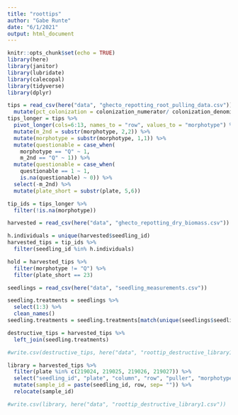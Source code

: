 ```yaml
---
title: "roottips"
author: "Gabe Runte"
date: "6/1/2021"
output: html_document
---
```


```r
knitr::opts_chunk$set(echo = TRUE)
library(here)
library(janitor)
library(lubridate)
library(calecopal)
library(tidyverse)
library(dplyr)
```

```r
tips = read_csv(here("data", "ghecto_repotting_root_pulling_data.csv")) %>% 
  mutate(pct_colonization = colonization_numerator/ colonization_denominator)
tips_longer = tips %>% 
  pivot_longer(cols=6:13, names_to = "row", values_to = "morphotype") %>% 
  mutate(m_2nd = substr(morphotype, 2,2)) %>% 
  mutate(morphotype = substr(morphotype, 1,1)) %>%
  mutate(questionable = case_when(
    morphotype == "Q" ~ 1,
    m_2nd == "Q" ~ 1)) %>% 
  mutate(questionable = case_when(
    questionable == 1 ~ 1,
    is.na(questionable) ~ 0)) %>% 
  select(-m_2nd) %>% 
  mutate(plate_short = substr(plate, 5,6)) 

tip_ids = tips_longer %>% 
  filter(!is.na(morphotype))

```

```r
harvested = read_csv(here("data", "ghecto_repotting_dry_biomass.csv"))

h.individuals = unique(harvested$seedling_id)
harvested_tips = tip_ids %>% 
  filter(seedling_id %in% h.individuals)

hold = harvested_tips %>% 
  filter(morphotype != "Q") %>% 
  filter(plate_short == 23)
```

```r
seedlings = read_csv(here("data", "seedling_measurements.csv"))

seedling.treatments = seedlings %>% 
  select(1:3) %>% 
  clean_names() 
seedling.treatments = seedling.treatments[match(unique(seedlings$seedling_id), seedlings$seedling_id),]

destructive_tips = harvested_tips %>% 
  left_join(seedling.treatments)

#write.csv(destructive_tips, here("data", "roottip_destructive_library1.csv"))
```

```r
library = harvested_tips %>% 
  filter(plate %in% c(219024, 219025, 219026, 219027)) %>% 
  select("seedling_id", "plate", "column", "row", "puller", "morphotype") %>% 
  mutate(sample_id = paste(seedling_id, row, sep= "")) %>% 
  relocate(sample_id)

#write.csv(library, here("data", "roottip_destructive_library1.csv"))

```






